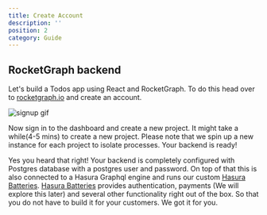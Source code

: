 ```yaml
---
title: Create Account
description: ''
position: 2
category: Guide
---
```


## RocketGraph backend
Let's build a Todos app using React and RocketGraph. To do this head over to [rocketgraph.io](https://rocketgraph.io/) and create an account. 

![signup gif](/signup.gif)

Now sign in to the dashboard and create a new project. It might take a while(4-5 mins) to create a new project. Please note that we spin up a new instance for each project to isolate processes. Your backend is ready!

Yes you heard that right! Your backend is completely configured with Postgres database with a postgres user and password. On top of that this is also connected to a Hasura Graphql engine and runs our custom [Hasura Batteries](https://github.com/RocketsGraphQL/hasura-batteries). [Hasura Batteries](https://github.com/RocketsGraphQL/hasura-batteries) provides authentication, payments (We will explore this later) and several other functionality right out of the box. So that you do not have to build it for your customers. We got it for you.